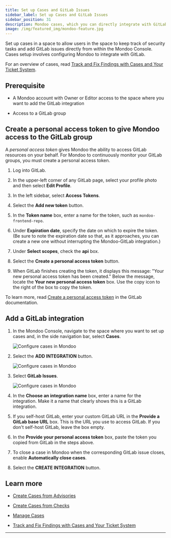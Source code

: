 ```yaml
---
title: Set up Cases and GitLab Issues
sidebar_label: Set up Cases and GitLab Issues
sidebar_position: 31
description: Mondoo cases, which you can directly integrate with GitLab Issues, allow you to track remediation of important security findings. Set up an integration with GitLab to start using cases and include Mondoo data in your GitLab issues.
image: /img/featured_img/mondoo-feature.jpg
---
```


Set up cases in a space to allow users in the space to keep track of security tasks and add GitLab issues directly from within the Mondoo Console. Cases setup involves configuring Mondoo to integrate with GitLab.

For an overview of cases, read [Track and Fix Findings with Cases and Your Ticket System](/platform/cases/overview/).

## Prerequisite

- A Mondoo account with Owner or Editor access to the space where you want to add the GitLab integration

- Access to a GitLab group

## Create a personal access token to give Mondoo access to the GitLab group

A _personal access token_ gives Mondoo the ability to access GitLab resources on your behalf. For Mondoo to continuously monitor your GitLab groups, you must create a personal access token.

1. Log into GitLab.

2. In the upper-left corner of any GitLab page, select your profile photo and then select **Edit Profile**.

3. In the left sidebar, select **Access Tokens**.

4. Select the **Add new token** button.

5. In the **Token name** box, enter a name for the token, such as `mondoo-frontend-repo`.

6. Under **Expiration date**, specify the date on which to expire the token. (Be sure to note the expiration date so that, as it approaches, you can create a new one without interrupting the Mondoo-GitLab integration.)

7. Under **Select scopes**, check the **api** box.

8. Select the **Create a personal access token** button.

9. When GitLab finishes creating the token, it displays this message: "Your new personal access token has been created." Below the message, locate the **Your new personal access token** box. Use the copy icon to the right of the box to copy the token.

To learn more, read [Create a personal access token](https://docs.gitlab.com/ee/user/profile/personal_access_tokens.html#create-a-personal-access-token) in the GitLab documentation.

## Add a GitLab integration

1. In the Mondoo Console, navigate to the space where you want to set up cases and, in the side navigation bar, select **Cases**.

   ![Configure cases in Mondoo](/img/platform/cases/cases-blank.png)

2. Select the **ADD INTEGRATION** button.

   ![Configure cases in Mondoo](/img/platform/cases/cases-integrations.png)

3. Select **GitLab Issues**.

   ![Configure cases in Mondoo](/img/platform/cases/cases-add-gh.png)

4. In the **Choose an integration name** box, enter a name for the integration. Make it a name that clearly shows this is a GitLab integration.

5. If you self-host GitLab, enter your custom GitLab URL in the **Provide a GitLab base URL** box. This is the URL you use to access GitLab. If you don't self-host GitLab, leave the box empty.

6. In the **Provide your personal access token** box, paste the token you copied from GitLab in the steps above.

7. To close a case in Mondoo when the corresponding GitLab issue closes, enable **Automatically close cases**.

8. Select the **CREATE INTEGRATION** button.

## Learn more

- [Create Cases from Advisories](/platform/cases/advisories/)

- [Create Cases from Checks](/platform/cases/checks/)

- [Manage Cases](/platform/cases/manage/)

- [Track and Fix Findings with Cases and Your Ticket System](/platform/cases/overview/)

---
